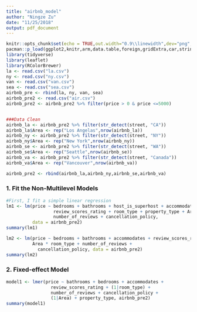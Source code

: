 ```yaml
---
title: "airbnb_model"
author: "Ningze Zu"
date: "11/25/2018"
output: pdf_document
---
```


```r
knitr::opts_chunk$set(echo = TRUE,out.width="0.9\\linewidth",dev="png",fig.align  = 'center')
pacman::p_load(ggplot2,knitr,arm,data.table,foreign,gridExtra,car,stringr,rstan,rstanarm,zoo)
library(tidyverse)
library(leaflet)
library(RColorBrewer)
la <- read.csv("la.csv")
ny <- read.csv("ny.csv")
van <- read.csv("van.csv")
sea <- read.csv("sea.csv")
airbnb_pre <- rbind(la, ny, van, sea)
airbnb_pre2 <- read.csv("air.csv")
airbnb_pre2 <- airbnb_pre2 %>% filter(price > 0 & price <=5000)


###Data Clean
airbnb_la <- airbnb_pre2 %>% filter(str_detect(street, "CA")) 
airbnb_la$Area <- rep("Los Angelas",nrow(airbnb_la))
airbnb_ny <- airbnb_pre2 %>% filter(str_detect(street, "NY"))
airbnb_ny$Area <- rep("New York",nrow(airbnb_ny))
airbnb_se <- airbnb_pre2 %>% filter(str_detect(street, "WA"))
airbnb_se$Area <- rep("Seattle",nrow(airbnb_se))
airbnb_va <- airbnb_pre2 %>% filter(str_detect(street, "Canada"))
airbnb_va$Area <- rep("Vancouver",nrow(airbnb_va))

airbnb_pre2 <- rbind(airbnb_la,airbnb_ny,airbnb_se,airbnb_va)
```

### 1. Fit the Non-Multilevel Models

```r
#First, I fit a simple linear regression
lm1 <- lm(price ~ bedrooms + bathrooms + host_is_superhost + accommodates + 
                  review_scores_rating + room_type + property_type + Area + 
                  number_of_reviews + cancellation_policy, 
          data = airbnb_pre2)
summary(lm1)

lm2 <- lm(price ~ bedrooms + bathrooms + accommodates + review_scores_rating + 
          Area * room_type + number_of_reviews + 
            cancellation_policy, data = airbnb_pre2)
summary(lm2)
``` 


### 2. Fixed-effect Model 
```r
model1 <- lmer(price ~ bathrooms + bedrooms + accommodates + 
                 review_scores_rating + (1|room_type) + 
                 number_of_reviews + cancellation_policy +
                 (1|Area) + property_type, airbnb_pre2)
summary(model1)
```


